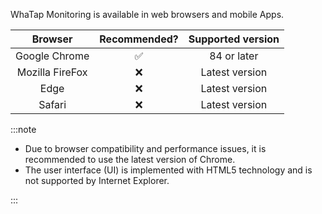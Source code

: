 WhaTap Monitoring is available in web browsers and mobile Apps.

|     Browser     |           Recommended?          | Supported version |
| :-------------: | :-----------------------------: | :---------------: |
|  Google Chrome  | <span class='emoji-ok'>✅</span> |    84 or later    |
| Mozilla FireFox | <span class='emoji-no'>❌</span> |   Latest version  |
|       Edge      | <span class='emoji-no'>❌</span> |   Latest version  |
|      Safari     | <span class='emoji-no'>❌</span> |   Latest version  |

:::note

-   Due to browser compatibility and performance issues, it is recommended to use the latest version of Chrome.
-   The user interface (UI) is implemented with HTML5 technology and is not supported by Internet Explorer.

:::
